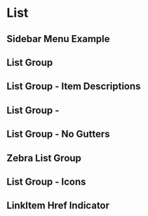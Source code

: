 
<Meta title="Surface/List" component={List} />

# List

<Description component={List} />
<ArgsTable of={List} />

## Sidebar Menu Example

<Canvas withToolbar>
  <Story name="Sidebar Menu" story={stories.Default} />
</Canvas>

## List Group

<Canvas withToolbar>
  <Story name="List Group" story={stories.ListGroup} />
</Canvas>

## List Group - Item Descriptions

<Canvas withToolbar>
  <Story name="List Group - Descriptions" story={stories.ListGroupDescriptions} />
</Canvas>

## List Group -

<Canvas withToolbar>
  <Story
    name="List Group - Align Descriptions"
    story={stories.ListGroupAlignDescriptionWithLabel}
  />
</Canvas>

## List Group - No Gutters

<Canvas withToolbar>
  <Story name="List Group - No Gutters" story={stories.ListGroupNoGutters} />
</Canvas>

## Zebra List Group

<Canvas withToolbar>
  <Story name="Zebra List Group" story={stories.ListGroupZebra} />
</Canvas>

## List Group - Icons

<Canvas withToolbar>
  <Story name="List Group Icons" story={stories.ListGroupIcons} />
</Canvas>

## LinkItem Href Indicator

<Canvas withToolbar>
  <Story name="LinkItem Href Indicator" story={stories.HrefIndicator} />
</Canvas>
